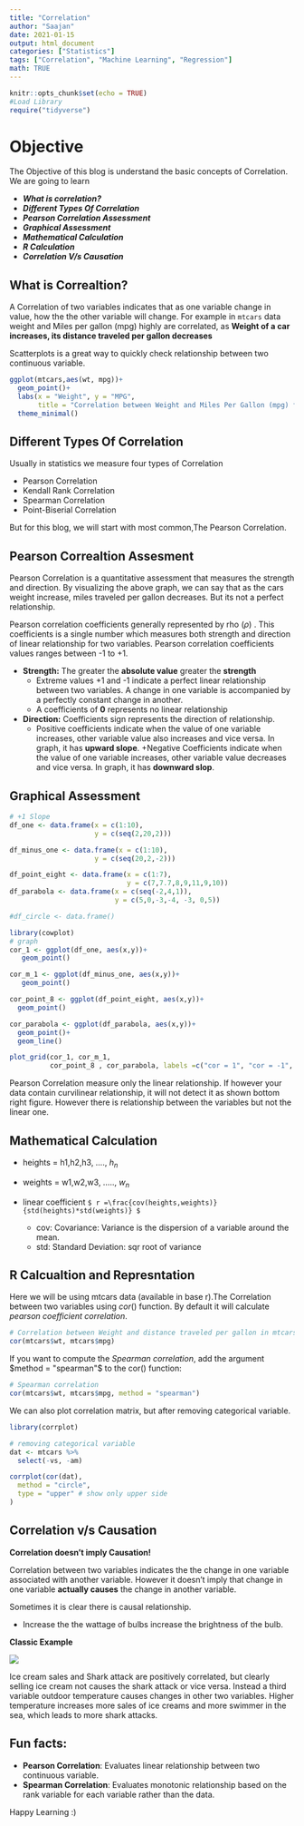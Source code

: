 ```yaml
---
title: "Correlation"
author: "Saajan"
date: 2021-01-15
output: html_document
categories: ["Statistics"]
tags: ["Correlation", "Machine Learning", "Regression"]
math: TRUE
---
```



```r
knitr::opts_chunk$set(echo = TRUE)
#Load Library
require("tidyverse")

```

# **Objective**
The Objective of this blog is understand the basic concepts of Correlation. We are going to learn 

 * **_What is correlation?_**
 * **_Different Types Of Correlation_**
 * **_Pearson Correlation Assessment_**
 * **_Graphical Assessment_**
 * **_Mathematical Calculation_**
 * **_R Calculation_**
 * **_Correlation V/s Causation_**


## What is Correaltion?

A Correlation of two variables indicates that as one variable change in value, how the the other variable will change. For example in `mtcars` data weight and Miles per gallon (mpg) highly are correlated, as **Weight of a car increases, its distance traveled per gallon decreases**

Scatterplots is a great way to quickly check relationship between two continuous variable.


```r

ggplot(mtcars,aes(wt, mpg))+
  geom_point()+
  labs(x = "Weight", y = "MPG",
       title = "Correlation between Weight and Miles Per Gallon (mpg) for Cars")+
  theme_minimal()

```

## Different Types Of Correlation

Usually in statistics we measure four types of Correlation

  * Pearson Correlation
  * Kendall Rank Correlation 
  * Spearman Correlation
  * Point-Biserial Correlation
  
 But for this blog, we will start with most common,The Pearson Correlation.

## Pearson Correaltion Assesment

Pearson Correlation is a quantitative assessment that measures the strength and direction.
By visualizing the above graph, we can say that as the cars weight increase, miles traveled per gallon decreases. But its not a perfect relationship. 

Pearson correlation coefficients generally represented by rho $(\rho)$ . This coefficients is a single number which measures both strength and direction of linear relationship for two variables. Pearson correlation coefficients values ranges between -1 to +1. 

 * **Strength:** The greater the **absolute value** greater the **strength**
   + Extreme values +1 and -1 indicate a perfect linear relationship between two variables. A change in one variable is accompanied by a perfectly constant change in another.
   + A coefficients of **0** represents no linear relationship
   
   
 * **Direction:** Coefficients sign represents the direction of relationship.
   + Positive coefficients indicate when the value of one variable increases, other variable value also increases and vice versa. In graph, it has **upward slope**.
   +Negative Coefficients indicate when the value of one variable increases, other variable value decreases and vice versa. In graph, it has **downward slop**.
   
## Graphical Assessment

```r
# +1 Slope
df_one <- data.frame(x = c(1:10),
                     y = c(seq(2,20,2)))

df_minus_one <- data.frame(x = c(1:10),
                     y = c(seq(20,2,-2)))

df_point_eight <- data.frame(x = c(1:7),
                             y = c(7,7.7,8,9,11,9,10))
df_parabola <- data.frame(x = c(seq(-2,4,1)),
                          y = c(5,0,-3,-4, -3, 0,5))

#df_circle <- data.frame()

```

```r

library(cowplot)
# graph
cor_1 <- ggplot(df_one, aes(x,y))+
   geom_point()

cor_m_1 <- ggplot(df_minus_one, aes(x,y))+
   geom_point()

cor_point_8 <- ggplot(df_point_eight, aes(x,y))+
  geom_point()

cor_parabola <- ggplot(df_parabola, aes(x,y))+
  geom_point()+
  geom_line()

plot_grid(cor_1, cor_m_1,
          cor_point_8 , cor_parabola, labels =c("cor = 1", "cor = -1", cor = "cor = 0.8", "No linear relation"), ncol = 2, nrow = 2)

```

Pearson Correlation measure only the linear relationship. If however your data contain curvilinear relationship, it will not detect it as shown bottom right figure. However there is relationship between the variables but not the linear one.


## Mathematical Calculation

* heights = h1,h2,h3, ...., $h_n$
* weights = w1,w2,w3, ....., $w_n$

- linear coefficient ` $ r =\frac{cov(heights,weights)}{std(heights)*std(weights)} $`

  - cov: Covariance: Variance is the dispersion of a variable around the mean.
  - std: Standard Deviation: sqr root of variance

## R Calcualtion and Represntation

Here we will be using mtcars data (available in base r).The Correlation between two variables using $cor()$ function. By default it will calculate *pearson coefficient correlation*.  

```r
# Correlation between Weight and distance traveled per gallon in mtcars dataset
cor(mtcars$wt, mtcars$mpg)

```


If you want to compute the *Spearman correlation*, add the argument $method = "spearman"$ to the cor() function:
```r
# Spearman correlation
cor(mtcars$wt, mtcars$mpg, method = "spearman") 
```



We can also plot correlation matrix, but after removing categorical variable.

```r
library(corrplot)

# removing categorical variable
dat <- mtcars %>%
  select(-vs, -am)

corrplot(cor(dat),
  method = "circle",
  type = "upper" # show only upper side
)
```



## Correlation v/s Causation

**Correlation doesn't imply Causation!**

Correlation between two variables indicates the the change in one variable associated with another variable. However it doesn't imply that change in one variable **actually causes** the change in another variable.

Sometimes it is clear there is causal relationship. 

* Increase the the wattage of bulbs increase the brightness of the bulb.

**Classic Example**

![](\images\cc_02.png){ width=20%,height=5% }

Ice cream sales and Shark attack are positively correlated, but clearly selling ice cream not causes the shark attack or vice versa. Instead a third variable outdoor temperature causes changes in other two variables. Higher temperature increases more sales of ice creams and more swimmer in the sea, which leads to more shark attacks.



## Fun facts: 
* **Pearson Correlation**: Evaluates linear relationship between two continuous variable.
* **Spearman Correlation**: Evaluates monotonic relationship based on the rank variable for each variable rather than the  data.



Happy Learning :)
  






